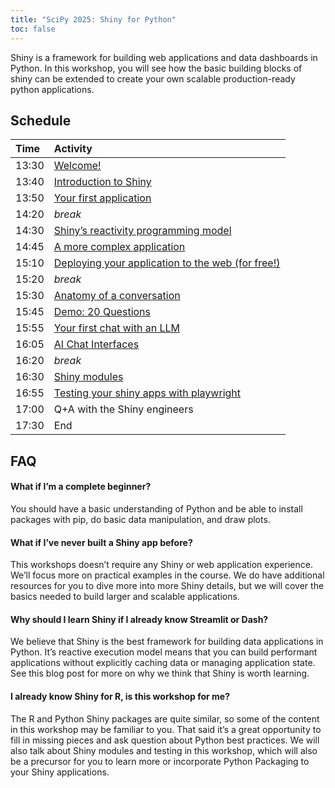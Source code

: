 ```yaml
---
title: "SciPy 2025: Shiny for Python"
toc: false
---
```


Shiny is a framework for building web applications and data dashboards in Python.
In this workshop,
you will see how the basic building blocks of shiny can be extended to create
your own scalable production-ready python applications.

## Schedule

:::{.column-body}
| Time  | Activity                                                     |
| :---- | :----------------------------------------------------------- |
| 13:30 | [Welcome!](01-01-welcome.qmd)                                |
| 13:40 | [Introduction to Shiny](01-02-intro-shiny.qmd)               |
| 13:50 | [Your first application](01-03-first-app.qmd)                |
| 14:20 | *break*                                                      |
| 14:30 | [Shiny's reactivity programming model](02-01-reactivity.qmd) |
| 14:45 | [A more complex application](02-02-dashboard.qmd)            |
| 15:10 | [Deploying your application to the web (for free!)]()        |
| 15:20 | *break*                                                      |
| 15:30 | [Anatomy of a conversation](03-02-anatomy.qmd)               |
| 15:45 | [Demo: 20 Questions][demo20q]                                |
| 15:55 | [Your first chat with an LLM](03-03-first.qmd)               |
| 16:05 | [AI Chat Interfaces](03-04-chatbot.qmd)                      |
| 16:20 | *break*                                                      |
| 16:30 | [Shiny modules](04-01-modules.qmd)                           |
| 16:55 | [Testing your shiny apps with playwright](04-02-testing.qmd) |
| 17:00 | Q+A with the Shiny engineers                                 |
| 17:30 | End                                                          |
:::

## FAQ

#### What if I'm a complete beginner?

You should have a basic understanding of Python and be able to install packages with pip, do basic data manipulation, and draw plots.

#### What if I've never built a Shiny app before?

This workshops doesn’t require any Shiny or web application experience.
We'll focus more on practical examples in the course.
We do have additional resources for you to dive more into more Shiny details,
but we will cover the basics needed to build larger and scalable applications.

#### Why should I learn Shiny if I already know Streamlit or Dash?

We believe that Shiny is the best framework for building data applications in Python.
It’s reactive execution model means that you can build performant applications without
explicitly caching data or managing application state.
See
this blog post
for more on why we think that Shiny is worth learning.

#### I already know Shiny for R, is this workshop for me?

The R and Python Shiny packages are quite similar,
so some of the content in this workshop may be familiar to you.
That said it’s a great opportunity to fill in missing pieces and ask question about Python best practices.
We will also talk about Shiny modules and testing in this workshop,
which will also be a precursor for you to learn more or incorporate Python Packaging
to your Shiny applications.


[demo20q]: https://github.com/chendaniely/2025-06-05-llm/blob/main/demo/20-questions/app.R
